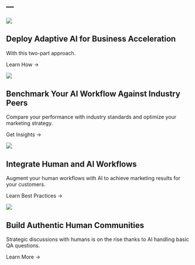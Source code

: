 ---
---

::: {.hero-section}
::: {.hero-background}
![](images/glass_building.jpg)
:::

::: {.hero-content}
# Deploy Adaptive AI for Business Acceleration

With this two-part approach.

[Learn How →]{.cta-button}
:::
:::

::: {.content-cards}
::: {.card .card-with-image}
::: {.card-background}
![](images/building_square.png)
:::
::: {.card-content}
## Benchmark Your AI Workflow Against Industry Peers

Compare your performance with industry standards and optimize your marketing strategy.


[Get Insights →]{.card-cta}
:::
:::

::: {.card .card-with-image}
::: {.card-background}
![](images/global_business.jpg)
:::
::: {.card-content}
## Integrate Human and AI Workflows

Augment your human workflows with AI to achieve marketing results for your customers.

[Learn Best Practices →]{.card-cta}
:::
:::

::: {.card .card-with-image}
::: {.card-background}
![](images/meeting.jpg)
:::
::: {.card-content}
## Build Authentic Human Communities

Strategic discussions with humans is on the rise thanks to AI handling basic QA questions.

[Learn More →]{.card-cta}
:::
:::
:::
